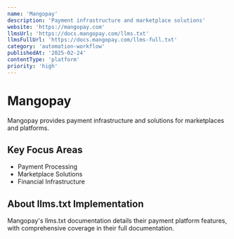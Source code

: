 ```yaml
---
name: 'Mangopay'
description: 'Payment infrastructure and marketplace solutions'
website: 'https://mangopay.com'
llmsUrl: 'https://docs.mangopay.com/llms.txt'
llmsFullUrl: 'https://docs.mangopay.com/llms-full.txt'
category: 'automation-workflow'
publishedAt: '2025-02-24'
contentType: 'platform'
priority: 'high'
---
```


# Mangopay

Mangopay provides payment infrastructure and solutions for marketplaces and platforms.

## Key Focus Areas

- Payment Processing
- Marketplace Solutions
- Financial Infrastructure

## About llms.txt Implementation

Mangopay's llms.txt documentation details their payment platform features, with comprehensive coverage in their full documentation.
